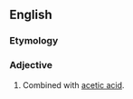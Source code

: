 ==English==

===Etymology===
{{suffix|en|acetate|ed}}

===Adjective===
{{en-adj|-}} {{tlb|en|possessional}}

# {{lb|en|chemistry}} Combined with [[acetic acid]].
